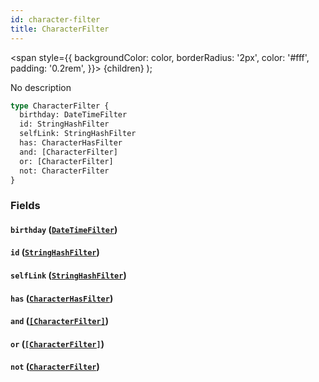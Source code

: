 ```yaml
---
id: character-filter
title: CharacterFilter
---
```


<span
style={{
      backgroundColor: color,
      borderRadius: '2px',
      color: '#fff',
      padding: '0.2rem',
    }}>
{children}
</span>
);

No description

```graphql
type CharacterFilter {
  birthday: DateTimeFilter
  id: StringHashFilter
  selfLink: StringHashFilter
  has: CharacterHasFilter
  and: [CharacterFilter]
  or: [CharacterFilter]
  not: CharacterFilter
}
```

### Fields

#### `birthday` ([`DateTimeFilter`](/docs/schema/inputs/date-time-filter))

#### `id` ([`StringHashFilter`](/docs/schema/inputs/string-hash-filter))

#### `selfLink` ([`StringHashFilter`](/docs/schema/inputs/string-hash-filter))

#### `has` ([`CharacterHasFilter`](/docs/schema/enums/character-has-filter))

#### `and` ([`[CharacterFilter]`](/docs/schema/inputs/character-filter))

#### `or` ([`[CharacterFilter]`](/docs/schema/inputs/character-filter))

#### `not` ([`CharacterFilter`](/docs/schema/inputs/character-filter))
